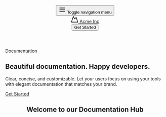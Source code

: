 <header class="flex h-20 w-full shrink-0 items-center px-4 md:px-6 ">
  <button
    class="inline-flex items-center justify-center whitespace-nowrap rounded-md text-sm font-medium ring-offset-background transition-colors focus-visible:outline-none focus-visible:ring-2 focus-visible:ring-ring focus-visible:ring-offset-2 disabled:pointer-events-none disabled:opacity-50 border border-input bg-background hover:bg-accent hover:text-accent-foreground h-10 w-10 lg:hidden"
    type="button"
    aria-haspopup="dialog"
    aria-expanded="false"
    aria-controls="radix-:r9:"
    data-state="closed"
  >
    <svg
      xmlns="http://www.w3.org/2000/svg"
      width="24"
      height="24"
      viewBox="0 0 24 24"
      fill="none"
      stroke="currentColor"
      stroke-width="2"
      stroke-linecap="round"
      stroke-linejoin="round"
      class="h-6 w-6"
    >
      <line x1="4" x2="20" y1="12" y2="12"></line>
      <line x1="4" x2="20" y1="6" y2="6"></line>
      <line x1="4" x2="20" y1="18" y2="18"></line>
    </svg>
    <span class="sr-only">Toggle navigation menu</span>
  </button>
  <div class="w-[150px]">
    <a class="mr-6 hidden lg:flex" href="#">
      <svg
        xmlns="http://www.w3.org/2000/svg"
        width="24"
        height="24"
        viewBox="0 0 24 24"
        fill="none"
        stroke="currentColor"
        stroke-width="2"
        stroke-linecap="round"
        stroke-linejoin="round"
        class="h-6 w-6"
      >
        <path d="m8 3 4 8 5-5 5 15H2L8 3z"></path>
      </svg>
      <span class="sr-only">Acme Inc</span>
    </a>
  </div>
  <div class="ml-auto w-[150px]">
    <button class="inline-flex items-center justify-center whitespace-nowrap rounded-md text-sm font-medium ring-offset-background transition-colors focus-visible:outline-none focus-visible:ring-2 focus-visible:ring-ring focus-visible:ring-offset-2 disabled:pointer-events-none disabled:opacity-50 bg-primary text-primary-foreground hover:bg-primary/90 h-10 px-4 py-2">
      Get Started
    </button>
  </div>
</header>
<section class="w-full py-12 md:py-24 lg:py-32 xl:py-48">
  <div class="container grid items-center justify-center gap-4 px-4 text-center md:px-6">
    <div class="space-y-2">
      <div class="inline-block rounded-lg bg-gray-100 px-3 py-1 text-sm dark:bg-gray-800">
        Documentation
      </div>
      <h1 class="text-3xl font-bold tracking-tighter sm:text-4xl md:text-5xl">
        Beautiful documentation. Happy developers.
      </h1>
      <p class="mx-auto max-w-[600px] text-gray-500 md:text-xl/relaxed lg:text-base/relaxed xl:text-xl/relaxed dark:text-gray-400">
        Clear, concise, and customizable. Let your users focus on using your
        tools with elegant documentation that matches your brand.
      </p>
    </div>
    <a
      class="inline-flex h-9 items-center justify-center rounded-md border border-gray-200 border-gray-200 bg-white px-4 shadow-sm text-sm font-medium transition-colors hover:bg-gray-100 hover:text-gray-900 focus-visible:outline-none focus-visible:ring-1 focus-visible:ring-gray-950 disabled:pointer-events-none disabled:opacity-50 dark:border-gray-800 dark:border-gray-800 dark:bg-gray-950 dark:hover:bg-gray-800 dark:hover:text-gray-50 dark:focus-visible:ring-gray-300"
      href="#"
    >
      Get Started
    </a>
  </div>
  <header class="text-center mt-8">
    <h2 class="text-xl font-semibold text-gray-700 dark:text-gray-300">
      Welcome to our Documentation Hub
    </h2>
  </header>
</section>
